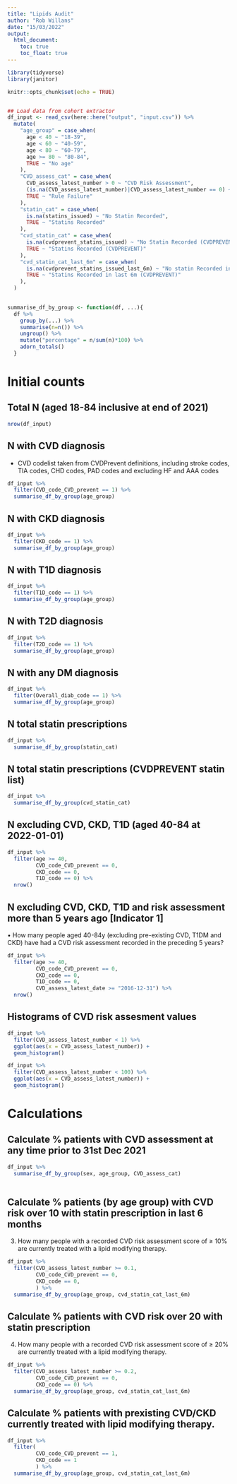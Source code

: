 ```yaml
---
title: "Lipids Audit"
author: "Rob Willans"
date: "15/03/2022"
output: 
  html_document:
    toc: true
    toc_float: true
---
```


```r
library(tidyverse)
library(janitor)

knitr::opts_chunk$set(echo = TRUE)


## Load data from cohort extractor
df_input <- read_csv(here::here("output", "input.csv")) %>%
  mutate(
    "age_group" = case_when(
      age < 40 ~ "18-39",
      age < 60 ~ "40-59",
      age < 80 ~ "60-79",
      age >= 80 ~ "80-84",
      TRUE ~ "No age"
    ),
    "CVD_assess_cat" = case_when(
      CVD_assess_latest_number > 0 ~ "CVD Risk Assessment",
      (is.na(CVD_assess_latest_number)|CVD_assess_latest_number == 0) ~ "No CVD Risk Assessment Noted",
      TRUE ~ "Rule Failure"
    ),
    "statin_cat" = case_when(
      is.na(statins_issued) ~ "No Statin Recorded",
      TRUE ~ "Statins Recorded"
    ),
    "cvd_statin_cat" = case_when(
      is.na(cvdprevent_statins_issued) ~ "No Statin Recorded (CVDPREVENT)",
      TRUE ~ "Statins Recorded (CVDPREVENT)"
    ),
    "cvd_statin_cat_last_6m" = case_when(
      is.na(cvdprevent_statins_issued_last_6m) ~ "No statin Recorded in last 6m (CVDPREVENT)",
      TRUE ~ "Statins Recorded in last 6m (CVDPREVENT)"
    ),
  )
  

summarise_df_by_group <- function(df, ...){
  df %>% 
    group_by(...) %>% 
    summarise(n=n()) %>% 
    ungroup() %>% 
    mutate("percentage" = n/sum(n)*100) %>%
    adorn_totals()
  }

```

# Initial counts

## Total N (aged 18-84 inclusive at end of 2021)

```r

nrow(df_input)

```



## N with CVD diagnosis 

* CVD codelist taken from CVDPrevent definitions, including stroke codes,  TIA codes, CHD codes, PAD codes and excluding HF and AAA codes

```r

df_input %>%
  filter(CVD_code_CVD_prevent == 1) %>% 
  summarise_df_by_group(age_group)

```

## N with CKD diagnosis 

```r

df_input %>%
  filter(CKD_code == 1) %>% 
  summarise_df_by_group(age_group)

```

## N with T1D diagnosis

```r

df_input %>%
  filter(T1D_code == 1) %>% 
  summarise_df_by_group(age_group)

```

## N with T2D diagnosis

```r

df_input %>%
  filter(T2D_code == 1) %>% 
  summarise_df_by_group(age_group)

```

## N with any DM diagnosis

```r

df_input %>%
  filter(Overall_diab_code == 1) %>% 
  summarise_df_by_group(age_group)

```
## N total statin prescriptions

```r

df_input %>% 
  summarise_df_by_group(statin_cat)

```

## N total statin prescriptions (CVDPREVENT statin list)

```r

df_input %>% 
  summarise_df_by_group(cvd_statin_cat)

```
## N excluding CVD, CKD, T1D (aged 40-84 at 2022-01-01)

```r

df_input %>% 
  filter(age >= 40,
         CVD_code_CVD_prevent == 0,
         CKD_code == 0, 
         T1D_code == 0) %>% 
  nrow()

```
## N excluding CVD, CKD, T1D and risk assessment more than 5 years ago [Indicator 1]

•	How many people aged 40-84y (excluding pre-existing CVD, T1DM and CKD) have had a CVD risk assessment recorded in the preceding 5 years?

```r

df_input %>% 
  filter(age >= 40,
         CVD_code_CVD_prevent == 0,
         CKD_code == 0, 
         T1D_code == 0,
         CVD_assess_latest_date >= "2016-12-31") %>% 
  nrow()

```
## Histograms of CVD risk assesment values

```r

df_input %>% 
  filter(CVD_assess_latest_number < 1) %>% 
  ggplot(aes(x = CVD_assess_latest_number)) + 
  geom_histogram()

df_input %>% 
  filter(CVD_assess_latest_number < 100) %>% 
  ggplot(aes(x = CVD_assess_latest_number)) + 
  geom_histogram()

```


# Calculations

## Calculate % patients with CVD assessment at any time prior to 31st Dec 2021

```r

df_input %>% 
  summarise_df_by_group(sex, age_group, CVD_assess_cat)
         
```

## Calculate % patients (by age group) with CVD risk over 10 with statin prescription in last 6 months

3.	How many people with a recorded CVD risk assessment score of ≥ 10% are currently treated with a lipid modifying therapy. 

```r

df_input %>% 
  filter(CVD_assess_latest_number >= 0.1,
         CVD_code_CVD_prevent == 0,
         CKD_code == 0, 
         ) %>% 
  summarise_df_by_group(age_group, cvd_statin_cat_last_6m) 


```
## Calculate % patients with CVD risk over 20 with statin prescription

4.	How many people with a recorded CVD risk assessment score of ≥ 20% are currently treated with a lipid modifying therapy. 

```r

df_input %>% 
  filter(CVD_assess_latest_number >= 0.2,
         CVD_code_CVD_prevent == 0,
         CKD_code == 0) %>% 
  summarise_df_by_group(age_group, cvd_statin_cat_last_6m) 

```

## Calculate % patients with prexisting CVD/CKD currently treated with lipid modifying therapy.

```r

df_input %>% 
  filter(
         CVD_code_CVD_prevent == 1,
         CKD_code == 1
         ) %>% 
  summarise_df_by_group(age_group, cvd_statin_cat_last_6m) 

```




